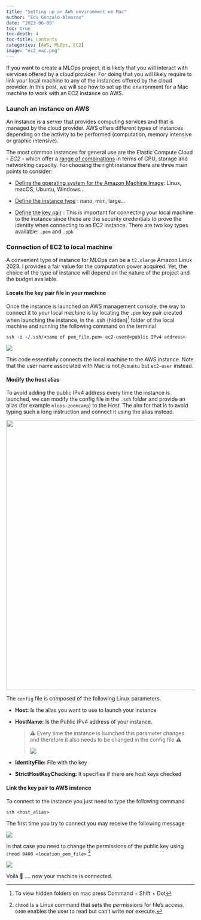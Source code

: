 ```yaml
---
title: "Setting up an AWS environment on Mac"
author: "Edu Gonzalo-Almorox"
date: "2023-06-09"
toc: true
toc-depth: 4
toc-title: Contents
categories: [AWS, MLOps, EC2]
image: "ec2_mac.png"
---
```


If you want to create a MLOps project, it is likely that you will interact with services offered by a cloud provider. For doing that you will likely require to link your local machine to any of the instances offered by the cloud provider. In this post, we will see how to set up the environment for a Mac machine to work with an EC2 instance on AWS. 

### Launch an instance on AWS

An instance is a server that provides computing services and that is managed by the cloud provider. AWS offers different types of instances depending on the activity to be performed (computation, memory intensive or graphic intensive).

The most common instances for general use are the Elastic Compute Cloud - *EC2* - which offer a [range of combinations](https://aws.amazon.com/ec2/instance-types/?trk=e011bdeb-247d-4bc7-92eb-1b11f87bfc8a&sc_channel=ps&ef_id=CjwKCAjw-IWkBhBTEiwA2exyO1pn8lCc9XWbS9Jujs1qGVQdBcNcmaCJ2CPeIfz5OMPBTyODbXKkjhoCOTkQAvD_BwE:G:s&s_kwcid=AL!4422!3!536392708261!e!!g!!aws%20ec2%20instance%20types!12195830327!119606867160) in terms of CPU, storage and networking capacity. For choosing the right instance there are three main points to consider:

-   [Define the operating system for the Amazon Machine Image](https://docs.aws.amazon.com/AWSEC2/latest/UserGuide/AMIs.html): Linux, macOS, Ubuntu, Windows...

-   [Define the instance type](https://docs.aws.amazon.com/AWSEC2/latest/UserGuide/instance-types.html) : nano, mini, large...

-   [Define the key pair](https://docs.aws.amazon.com/AWSEC2/latest/UserGuide/ec2-key-pairs.html) : This is important for connecting your local machine to the instance since these are the security credentials to prove the identity when connecting to an EC2 instance. There are two key types available: `.pem` and `.ppk`

### Connection of EC2 to local machine

A convenient type of instance for MLOps can be a `t2.xlarge` Amazon Linux 2023. I provides a fair value for the computation power acquired. Yet, the choice of the type of instance will depend on the nature of the project and the budget available.

#### Locate the key pair file in your machine

Once the instance is launched on AWS management console, the way to connect it to your local machine is by locating the `.pem` key pair created when launching the instance, in the .ssh (hidden)[^1] folder of the local machine and running the following command on the terminal

[^1]: To view hidden folders on mac press Command + Shift + Dot

`ssh -i ~/.ssh/<name of pem_file.pem> ec2-user@<public IPv4 address>`

![](directory.png)

This code essentially connects the local machine to the AWS instance. Note that the user name associated with Mac is not `@ubuntu` but `ec2-user` instead.

#### Modify the host alias

To avoid adding the public IPv4 address every time the instance is launched, we can modify the config file in the `.ssh` folder and provide an alias (for example `mlops-zoomcamp`) to the Host. The aim for that is to avoid typing such a long instruction and connect it using the alias instead.

![](config.png){width="722"}

The `config` file is composed of the following Linux parameters.

-   **Host:** Is the alias you want to use to launch your instance

-   **HostName:** Is the Public IPv4 address of your instance.

    > ⚠️ Every time the instance is launched this parameter changes and therefore it also needs to be changed in the config file ⚠️
    >
    > ![](IPv4.png)

-   **IdentityFile:** File with the key

-   **StrictHostKeyChecking:** It specifies if there are host keys checked

#### Link the key pair to AWS instance

To connect to the instance you just need to type the following command

`ssh <host_alias>`

The first time you try to connect you may receive the following message

![](ec2_install.png){fig-align="center"}

In that case you need to change the permissions of the public key using `chmod 0400 <location_pem_file>` [^2]

[^2]: `chmod` Is a Linux command that sets the permissions for file's access. `0400` enables the user to read but can't write nor execute.

![](ec2_install_2.png){fig-align="center"}

Voilà 🥳 .... now your machine is connected.
